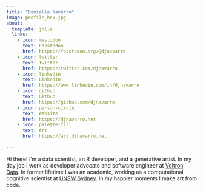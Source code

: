 ```yaml
---
title: "Danielle Navarro"
image: profile_hex.jpg
about:
  template: jolla
  links:
    - icon: mastodon
      text: Fosstodon
      href: https://fosstodon.org/@djnavarro
    - icon: twitter
      text: Twitter
      href: https://twitter.com/djnavarro
    - icon: linkedin
      text: LinkedIn
      href: https://www.linkedin.com/in/djnavarro
    - icon: github
      text: Github
      href: https://github.com/djnavarro
    - icon: person-circle
      text: Website
      href: https://djnavarro.net
    - icon: palette-fill
      text: Art
      href: https://art.djnavarro.net
    
---
```


Hi there! I'm a data scientist, an R developer, and a generative artist. In my day job I work as developer advocate and software engineer at [Voltron Data](https://voltrondata.com). In former lifetime I was an academic, working as a computational cognitive scientist at [UNSW Sydney](https://unsw.edu.au). In my happier moments I make art from code.
